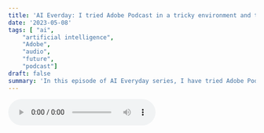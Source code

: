 ```yaml
---
title: 'AI Everday: I tried Adobe Podcast in a tricky environment and the result is freaky!'
date: '2023-05-08'
tags: [ "ai",
    "artificial intelligence",
    "Adobe",
    "audio",
    "future",
    "podcast"]
draft: false
summary: 'In this episode of AI Everyday series, I have tried Adobe Podcast to fix my recording that I recorded in a cafe and within uncontrollable environment where I the sound system was way louder than my voice and the final result was sooo weird and somewhat creepy!'
---
```



 <audio
        controls
        src="/public/static/audio/adobe_f.mp3">
            Your browser does not support the
            <code>audio</code> element.
    </audio>
